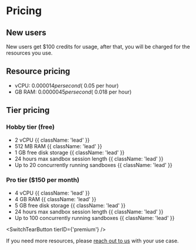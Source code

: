 
# Pricing

<ManageBilling />

## New users
New users get $100 credits for usage, after that, you will be charged for the resources you use.

## Resource pricing
- vCPU: $0.000014 per second (~$0.05 per hour)
- GB RAM: $0.0000045 per second (~$0.018 per hour)

## Tier pricing
### Hobby tier (free)
- 2 vCPU {{ className: 'lead' }}
- 512 MB RAM {{ className: 'lead' }}
- 1 GB free disk storage {{ className: 'lead' }}
- 24 hours max sandbox session length {{ className: 'lead' }}
- Up to 20 concurrently running sandboxes {{ className: 'lead' }}

### Pro tier ($150 per month)

- 4 vCPU {{ className: 'lead' }}
- 4 GB RAM {{ className: 'lead' }}
- 5 GB free disk storage {{ className: 'lead' }}
- 24 hours max sandbox session length {{ className: 'lead' }}
- Up to 100 concurrently running sandboxes {{ className: 'lead' }}

<SwitchTearButton tierID={'premium'} />

If you need more resources, please [reach out to us](/getting-help) with your use case.
